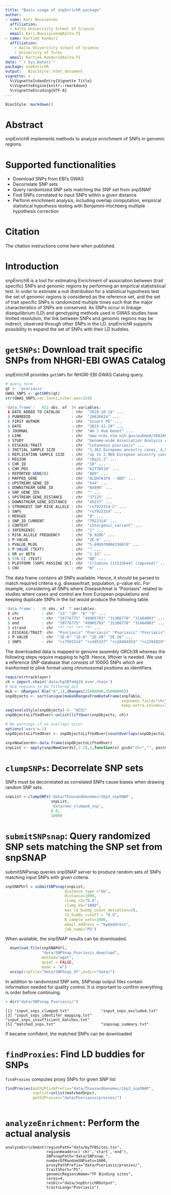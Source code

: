 ```yaml
---
title: "Basic usage of snpEnrichR package"
author:
- name: Kari Nousiainen
  affiliation: 
  - Aalto Univerisity School of Science
  email: Kari.Nousiainen@Aalto.FI
- name: Kartiek Kanduri
  affiliation: 
    - Aalto Univerisity School of Science
    - University of Turku
  email: Kartiek.Kanduri@Aalto.FI 
date: "`r Sys.Date()`"
package: snpEnrichR
output:   BiocStyle::html_document
vignette: > 
  %\VignetteIndexEntry{Vignette Title}
  %\VignetteEngine{knitr::rmarkdown}
  %\VignetteEncoding{UTF-8}
---
```


<!--
%% \VignetteEngine{knitr::knitr}
-->

```r
BiocStyle::markdown()
```


# Abstract

snpEnrichR implements methods to analyze enrichment of SNPs in genomic regions.

# Supported functionalities
* Download SNPs from EBI's GWAS
* Decorrelate  SNP sets
* Query randomized SNP sets matching the SNP set from snpSNAP
* Find SNPs correlated to input SNPs within a given distance
* Perform enrichment analysis, including overlap computation, empirical statistical hypothesis testing with Benjamini-Hochberg multiple hypothesis correction 

# Citation 

The citation instructions come here when published.

# Introduction

snpEnrichR is a tool for estimating Enrichment of association between (trait specific) SNPs and genomic regions by performing an empirical statististical test. In order to estimate a null distribution for a statistical hypothesis test the set of genomic regions is considered as the reference set, and the set of trait specific SNPs is randomized multiple times such that the major characteristics of SNPs are conserved. As SNPs occur in linkage disequilibrium (LD) and genotyping methods used in GWAS studies have limited resolution, the link between SNPs and genomic regions may be indirect; observed through other SNPs in the LD. snpEnrichR supports possibility to expand  the set of SNPs with their LD buddies.

# `getSNPs`: Download trait specific SNPs from NHGRI-EBI GWAS Catalog 
snpEnrichR provides `getSNPs` for NHGRI-EBI GWAS Catalog query.
```R
# query term
qt <- 'psoriasis'
GWAS_SNPS <- getSNPs(qt)
str(GWAS_SNPS,vec.len=1,nchar.max=134)
```

```R
'data.frame':	422 obs. of  34 variables:
 $ DATE ADDED TO CATALOG     : chr  "2016-10-14" ...
 $ PUBMEDID                  : chr  "26626624" ...
 $ FIRST AUTHOR              : chr  "Stuart PE" ...
 $ DATE                      : chr  "2015-11-28" ...
 $ JOURNAL                   : chr  "Am J Hum Genet" ...
 $ LINK                      : chr  "www.ncbi.nlm.nih.gov/pubmed/26626624" ...
 $ STUDY                     : chr  "Genome-wide Association Analysis of Psoriatic Arthritis and Cutaneous Psoriasis Reveals Differences in Their Genetic Architecture." ...
 $ DISEASE/TRAIT             : chr  "Cutaneous psoriasis" ...
 $ INITIAL SAMPLE SIZE       : chr  "1,363 European ancestry cases, 4,934 European ancestry controls" ...
 $ REPLICATION SAMPLE SIZE   : chr  "up to 2,969 European ancestry cases, up to European ancestry 14,384 controls" ...
 $ REGION                    : chr  "10q21.2" ...
 $ CHR_ID                    : chr  "10" ...
 $ CHR_POS                   : chr  "62778519" ...
 $ REPORTED GENE(S)          : chr  "ADO" ...
 $ MAPPED_GENE               : chr  "ALDH7A1P4 - ADO" ...
 $ UPSTREAM_GENE_ID          : chr  "544" ...
 $ DOWNSTREAM_GENE_ID        : chr  "84890" ...
 $ SNP_GENE_IDS              : chr  "" ...
 $ UPSTREAM_GENE_DISTANCE    : chr  "37125" ...
 $ DOWNSTREAM_GENE_DISTANCE  : chr  "26237" ...
 $ STRONGEST SNP-RISK ALLELE : chr  "rs7922314-C" ...
 $ SNPS                      : chr  "rs7922314" ...
 $ MERGED                    : chr  "0" ...
 $ SNP_ID_CURRENT            : chr  "7922314" ...
 $ CONTEXT                   : chr  "intergenic_variant" ...
 $ INTERGENIC                : chr  "1" ...
 $ RISK ALLELE FREQUENCY     : chr  "0.9206" ...
 $ P-VALUE                   : chr  "2E-6" ...
 $ PVALUE_MLOG               : chr  "5.698970004336019" ...
 $ P-VALUE (TEXT)            : chr  "" ...
 $ OR or BETA                : chr  "1.33" ...
 $ 95% CI (TEXT)             : chr  "NR" ...
 $ PLATFORM [SNPS PASSING QC]: chr  "Illumina [11532644] (imputed)" ...
 $ CNV                       : chr  "N" ...
```
The data frame contains all SNPs available. Hence, it should be parsed to match required criteria e.g. disease/trait, population, p-value etc. For example, considering all SNPs where Disease/treat is "Psoriasis" related to studies where cases and control are from European populations and keeping duplicate SNPs in the list would produce the following table.

```R
'data.frame':	46 obs. of  7 variables:
 $ chr          : chr  "13" "20" "6" "6" ...
 $ start        : chr  "39776775" "49905793" "31306778" "31464003" ...
 $ end          : chr  "39776775" "49905793" "31306778" "31464003" ...
 $ strand       : chr  "*" "*" "*" "*" ...
 $ DISEASE/TRAIT: chr  "Psoriasis" "Psoriasis" "Psoriasis" "Psoriasis" ...
 $ P-VALUE      : chr  "2E-6" "1E-8" "2E-39" "2E-26" ...
 $ SNPS         : chr  "rs7993214" "rs495337" "rs10484554" "rs2395029" 
```

The downloaded data is mapped to genome assembly GRCh38 whereas the following steps require mapping to hg19. Hence, liftover is needed. We use a reference SNP database that consists of 1000G SNPs which are tranformed to plink format using chromosomal positions as identifiers.  

```R
require(rtracklayer)
ch = import.chain('data/hg38ToHg19.over.chain')
# HLA regions to be filtered out
HLA <- GRanges( Rle("6",1),IRanges(25000000,35000000))
snpObjects <- sort(unique(makeGRangesFromDataFrame(snpTable, 
                                                   seqnames.field="chr",
                                                   keep.extra.columns=TRUE)))
seqlevelsStyle(snpObjects) <- "UCSC"
snpObjectsLiftedOver<-unlist(liftOver(snpObjects, ch))

# No warnings if no overlaps occur
options('warn'=-1)
snpObjectsLiftedOver <- snpObjectsLiftedOver[countOverlaps(snpObjectsLiftedOver,                                                                 HLA)<1L,]

snpsNewCoords<-data.frame(snpObjectsLiftedOver)
snpList <- apply(snpsNewCoords[,1:2],1,function(x) gsub("chr","", paste(trimws(x), collapse =":"))) 
```

# `clumpSNPs`: Decorrelate  SNP sets 
SNPs must be decorrelated as correlated SNPs cause biases when drawing random SNP sets.
```R
snpList <-clumpSNPs('data/ThousandGenomes/1kp3_snpSNAP',
                    snpList,
                    'data/non_clumped_snp',
                    0.8,
                    1000)
```

# `submitSNPsnap`: Query randomized SNP sets matching the SNP set from snpSNAP
submitSNPsnap queries snpSNAP server to produce random sets of SNPs matching input SNPs with given criteria.  
```R
snpSNAPUrl = submitSNPsnap(snpList,
                          distance_type ="kb",
                          distance=1000,
                          clump_r2="0.8",
                          clump_kb="1000",
                          max_ld_buddy_count_deviation=20,
                          ld_buddy_cutoff = "0.8",
                          N_sample_sets=1000,
                          email_address = "my@address",
                          job_name="PS")
```
When available, the snpSNAP results can be downloaded.
```R
  download.file(snpSNAPUrl,
                "data/SNPSnap_Psoriasis_download",
                method="wget",
                quiet = FALSE, 
                mode = "w")
  unzip(zipfile="data/SNPSnap_dl",exdir="data/")
```

In addition to randomized SNP sets, SNPsnap output files contain information needed for quality control. It is important to confirm everything is order before continuing.
```R
> dir("data/SNPsnap_Psoriasis/")
```
```
[1] "input_snps_clumped.txt"              "input_snps_excluded.txt"            
[3] "input_snps_identifer_mapping.txt"    "input_snps_insufficient_matches.txt"
[5] "matched_snps.txt"                    "snpsnap_summary.txt"    
```
If became confident, the matched SNPs can be downloaded 

<!--
```R

%```
-->

# `findProxies`: Find LD buddies for SNPs
 `findProxies` computes proxy SNPs for given SNP list

```R
findProxies(path2PlinkPrefix="data/ThousandGenomes/1kp3_snpSNAP",
            snplist=unlist(matchedSnps),
            path2Proxies="data/Psoriasis/proxies/")
            

```
# `analyzeEnrichment`: Perform the actual analysis

```
analyzeEnrichment(regionPath="data/myTFBSites.tsv",
                  regionHeader=c('chr','start','end'),
                  SNPsnapPath="data/SNPsnap_",
                  numberOfRandomSNPsets=1000,
                  proxyPathPrefix="data/Psoriasis/proxies/",
                  traitShort="PS",
                  genomicRegionsName="TF Binding sites",
                  cores=4,
                  resDir="data/snpEnrichROutput",
                  traitsLong="Psoriasis")

```
<!--
Vignettes are long form documentation commonly included in packages. Because they are part of the distribution of the package, they need to be as compact as possible. The `html_vignette` output type provides a custom style sheet (and tweaks some options) to ensure that the resulting html is as small as possible. The `html_vignette` format:

- Never uses retina figures
- Has a smaller default figure size
- Uses a custom CSS stylesheet instead of the default Twitter Bootstrap style

## Vignette Info

Note the various macros within the `vignette` section of the metadata block above. These are required in order to instruct R how to build the vignette. Note that you should change the `title` field and the `\VignetteIndexEntry` to match the title of your vignette.

## Styles

The `html_vignette` template includes a basic CSS theme. To override this theme you can specify your own CSS in the document metadata as follows:

    output: 
      rmarkdown::html_vignette:
        css: mystyles.css

## Figures

The figure sizes have been customised so that you can easily put two images side-by-side. 

```r
plot(1:10)
plot(10:1)
```

You can enable figure captions by `fig_caption: yes` in YAML:

    output:
      rmarkdown::html_vignette:
        fig_caption: yes

Then you can use the chunk option `fig.cap = "Your figure caption."` in **knitr**.

## More Examples

You can write math expressions, e.g. $Y = X\beta + \epsilon$, footnotes^[A footnote here.], and tables, e.g. using `knitr::kable()`.

```r
knitr::kable(head(mtcars, 10))
```

Also a quote using `>`:

> "He who gives up [code] safety for [code] speed deserves neither."
([via](https://twitter.com/hadleywickham/status/504368538874703872))

-->
